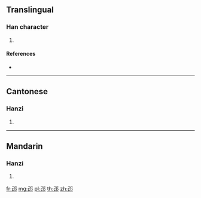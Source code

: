 {{character info/new}}
==Translingual==

===Han character===
{{Han char|rn=163|rad=邑|as=03|sn=6|four=17727|canj=SUNL}}

# {{defn|Han|sort=邑03}}

====References====
* {{Han ref|kx=1268.181|dkj=39276|dj=1767.050|hdz=63756.030|uh=9094|ud=37012|bh=CA55|bd=51797}}

----

==Cantonese==

===Hanzi===
{{yue-hanzi|jyut=|y=gei2}}

# {{defn|lang=yue|sort=邑03}}

----

==Mandarin==

===Hanzi===
{{cmn-hanzi|pin=[[qǐ]] ([[qi3]])|wg=ch'i<sup>3</sup>}}

# {{defn|lang=cmn|sort=邑03}}

[[fr:邔]]
[[mg:邔]]
[[pl:邔]]
[[th:邔]]
[[zh:邔]]